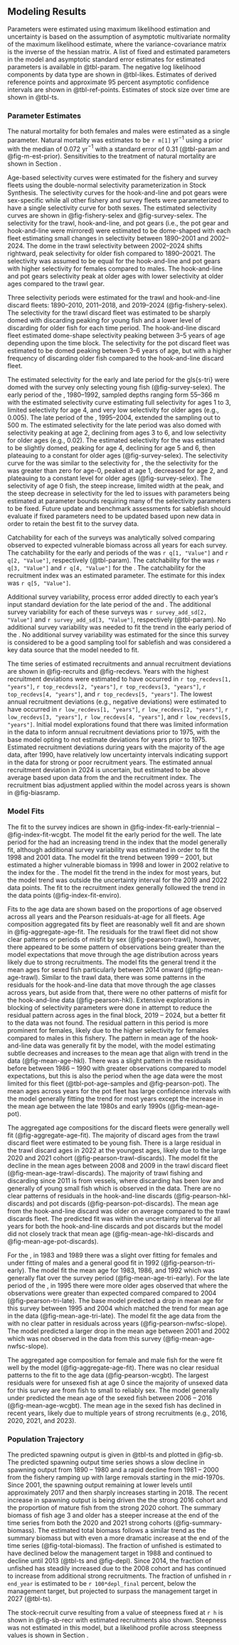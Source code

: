 ## Modeling Results

Parameters were estimated using maximum likelihood estimation and uncertainty is based on the assumption of asymptotic multivariate normality of the maximum likelihood estimate, where the variance-covariance matrix is the inverse of the hessian matrix. A list
of fixed and estimated parameters in the model and asymptotic standard error estimates for estimated parameters is available in @tbl-param. The negative log likelihood components by data type are shown in @tbl-likes. Estimates of derived reference points and approximate 95 percent asymptotic confidence intervals are shown in @tbl-ref-points. Estimates of stock size over time are shown in @tbl-ts.

### Parameter Estimates

The natural mortality for both females and males were estimated as a single parameter. Natural mortality was estimates to be `r m[1]` yr$^{-1}$ using a prior with the median of 0.072 yr$^{-1}$ with a standard error of 0.31 (@tbl-param and @fig-m-est-prior). Sensitivities to the treatment of natural mortality are shown in Section \ref{sensitivities}.

Age-based selectivity curves were estimated for the fishery and survey fleets using the double-normal selectivity parameterization in Stock Synthesis. The selectivity curves for the hook-and-line and pot gears were sex-specific while all other fishery and survey fleets were parameterized to have a single selectivity curve for both sexes. The estimated selectivity curves are shown in @fig-fishery-selex and @fig-survey-selex. The selectivity for the trawl, hook-and-line, and pot gears (i.e., the pot gear and hook-and-line were mirrored) were estimated to be dome-shaped with each fleet estimating small changes in selectivity between 1890--2001 and 2002--2024. The dome in the trawl selectivity between 2002--2024 shifts rightward, peak selectivity for older fish compared to 1890--20021. The selectivity was assumed to be equal for the hook-and-line and pot gears with higher selectivity for females compared to males.  The hook-and-line and pot gears selectivity peak at older ages with lower selectivity at older ages compared to the trawl gear. 

Three selectivity periods were estimated for the trawl and hook-and-line discard fleets: 1890--2010, 2011--2018, and 2019--2024 (@fig-fishery-selex). The selectivity for the trawl discard fleet was estimated to be sharply domed with discarding peaking for young fish and a lower level of discarding for older fish for each time period. The hook-and-line discard fleet estimated dome-shape selectivity peaking between 3--5 years of age depending upon the time block. The selectivity for the pot discard fleet was estimated to be domed peaking between 3--6 years of age, but with a higher frequency of discarding older fish compared to the hook-and-line discard fleet.    

The estimated selectivity for the early and late period for the gls{s-tri} were domed with the survey only selecting young fish (@fig-survey-selex). The early period of the \gls{s-tri}, 1980--1992, sampled depths ranging form 55--366 m with the estimated selectivity curve estimating full selectivity for ages 1 to 3, limited selectivity for age 4, and very low selectivity for older ages (e.g., 0.005). The late period of the \gls{s-tri}, 1995--2004, extended the sampling out to 500 m.  The estimated selectivity for the late period was also domed with selectivity peaking at age 2, declining from ages 3 to 6, and low selectivity for older ages (e.g., 0.02). The estimated selectivity for the \gls{s-nslope} was estimated to be slightly domed, peaking for age 4, declining for age 5 and 6, then plateauing to a constant for older ages (@fig-survey-selex). The selectivity curve for the \gls{s-wcgbt} was similar to the selectivity for \gls{s-nslope}, the the selectivity for the \gls{s-wcgbt} was greater than zero for age-0, peaked at age 1, decreased for age 2, and plateauing to a constant level for older ages (@fig-survey-selex). The selectivity of age 0 fish, the steep increase, limited width at the peak, and the steep decrease in selectivity for the \gls{s-wcgbt} led to issues with parameters being estimated at parameter bounds requiring many of the selectivity parameters to be fixed. Future update and benchmark assessments for sablefish should evaluate if fixed parameters need to be updated based upon new data in order to retain the best fit to the survey data.     

Catchability for each of the surveys was analytically solved comparing observed to expected vulnerable biomass across all years for each survey. The catchability for the early and periods of the \gls{s-tri} was `r q[1, "Value"]` and `r q[2, "Value"]`, respectively (@tbl-param). The catchability for the \gls{s-nslope} was `r q[3, "Value"]` and `r q[4, "Value"]` for the \gls{s-wcgbt}.  The catchability for the recruitment index was an estimated parameter.  The estimate for this index was `r q[5, "Value"]`.

Additional survey variability, process error added directly to each year’s input standard deviation for the late period of the \gls{s-tri} and \gls{s-nslope}.  The additional survey variability for each of these surveys was `r survey_add_sd[2, "Value"]` and `r survey_add_sd[3, "Value"]`, respectively (@tbl-param).  No additional survey variability was needed to fit the trend in the early period of the \gls{s-tri}. No additional survey variability was estimated for the \gls{s-wcgbt} since this survey is considered to be a good sampling tool for sablefish and was considered a key data source that the model needed to fit. 

The time series of estimated recruitments and annual recruitment deviations are shown in @fig-recruits and @fig-recdevs. Years with the highest recruitment deviations were estimated to have occurred in `r top_recdevs[1, "years"]`, `r top_recdevs[2, "years"]`, `r top_recdevs[3, "years"]`, `r top_recdevs[4, "years"]`, and `r top_recdevs[5, "years"]`. The lowest annual recruitment deviations (e.g., negative deviations) were estimated to have occurred in `r low_recdevs[1, "years"]`, `r low_recdevs[2, "years"]`, `r low_recdevs[3, "years"]`, `r low_recdevs[4, "years"]`, and `r low_recdevs[5, "years"]`. Initial model explorations found that there was limited information in the data to inform annual recruitment deviations prior to 1975, with the base model opting to not estimate deviations for years prior to 1975. Estimated recruitment deviations during years with the majority of the age data, after 1990, have relatively low uncertainty intervals indicating support in the data for strong or poor recruitment years. The estimated annual recruitment deviation in 2024 is uncertain, but estimated to be above average based upon data from the \gls{s-wcgbt} and the recruitment index. The recruitment bias adjustment applied within the model across years is shown in @fig-biasramp.

### Model Fits

The fit to the survey indices are shown in @fig-index-fit-early-triennial -- @fig-index-fit-wcgbt. The model fit the early period for the \gls{s-tri} well.  The late period for the \gls{s-tri} had an increasing trend in the index that the model generally fit, although additional survey variability was estimated in order to fit the 1998 and 2001 data. The model fit the trend between 1999 -- 2001, but estimated a higher vulnerable biomass in 1998 and lower in 2002 relative to the index for the \gls{s-nslope}. The model fit the trend in the \gls{s-wcgbt} index for most years, but the model trend was outside the uncertainty interval for the 2019 and 2022 data points. The fit to the recruitment index generally followed the trend in the data points (@fig-index-fit-enviro). 

Fits to the age data are shown based on the proportions of age observed across all years and the Pearson residuals-at-age for all fleets. Age composition aggregated fits by fleet are reasonably well fit and are shown in @fig-aggregate-age-fit. The residuals for the trawl fleet did not show clear patterns or periods of misfit by sex (@fig-pearson-trawl), however, there appeared to be some pattern of observations being greater than the model expectations that move through the age distribution across years likely due to strong recruitments.  The model fits the general trend it the mean ages for sexed fish particularly between 2014 onward (@fig-mean-age-trawl). Similar to the trawl data, there was some patterns in the residuals for the hook-and-line data that move through the age classes across years, but aside from that, there were no other patterns of misfit for the hook-and-line data (@fig-pearson-hkl). Extensive explorations in blocking of selectivity parameters were done in attempt to reduce the residual pattern across ages in the final block, 2019 -- 2024, but a better fit to the data was not found. The residual pattern in this period is more prominent for females, likely due to the higher selectivity for females compared to males in this fishery. The pattern in mean age of the hook-and-line data was generally fit by the model, with the model estimating subtle decreases and increases to the mean age that align with trend in the data (@fig-mean-age-hkl). There was a slight pattern in the residuals before between 1986 -- 1990 with greater observations compared to model expectations, but this is also the period when the age data were the most limited for this fleet (@tbl-pot-age-samples and @fig-pearson-pot). The mean ages across years for the pot fleet has large confidence intervals with the model generally fitting the trend for most years except the increase in the mean age between the late 1980s and early 1990s (@fig-mean-age-pot).     

The aggregated age compositions for the discard fleets were generally well fit (@fig-aggregate-age-fit). The majority of discard ages from the trawl discard fleet were estimated to be young fish. There is a large residual in the trawl discard ages in 2022 at the youngest ages, likely due to the large 2020 and 2021 cohort (@fig-pearson-trawl-discards). The model fit the decline in the mean ages between 2008 and 2009 in the trawl discard fleet (@fig-mean-age-trawl-discards). The majority of trawl fishing and discarding since 2011 is from \gls{ifq} vessels, where discarding has been low and generally of young small fish which is observed in the data. There are no clear patterns of residuals in the hook-and-line discards (@fig-pearson-hkl-discards) and pot discards (@fig-pearson-pot-discards). The mean age from the hook-and-line discard was older on average compared to the trawl discards fleet. The predicted fit was within the uncertainty interval for all years for both the hook-and-line discards and pot discards but the model did not closely track that mean age (@fig-mean-age-hkl-discards and @fig-mean-age-pot-discards). 

For the \gls{s-tri}, in 1983 and 1989 there was a slight over fitting for females and under fitting of males and a general good fit in 1992 (@fig-pearson-tri-early). The model fit the mean age for 1983, 1986, and 1992 which was generally flat over the survey period (@fig-mean-age-tri-early). For the late period of the \gls{s-tri}, in 1995 there were more older ages observed that where the observations were greater than expected compared compared to 2004 (@fig-pearson-tri-late). The base model predicted a drop in mean age for this survey between 1995 and 2004 which matched the trend for mean age in the data (@fig-mean-age-tri-late). The model fit the age data from the \gls{s-nslope} with no clear patter in residuals across years (@fig-pearson-nwfsc-slope). The model predicted a larger drop in the mean age between 2001 and 2002 which was not observed in the data from this survey (@fig-mean-age-nwfsc-slope).  

The aggregated age composition for female and male fish for the \gls{s-wcgbt} were fit well by the model (@fig-aggregate-age-fit). There was no clear residual patterns to the fit to the \gls{s-wcgbt} age data (@fig-pearson-wcgbt).  The largest residuals were for unsexed fish at age 0 since the majority of unsexed data for this survey are from fish to small to reliably sex. The model generally under predicted the mean age of the sexed fish between 2006 -- 2016 (@fig-mean-age-wcgbt).  The mean age in the sexed fish has declined in recent years, likely due to multiple years of strong recruitments (e.g., 2016, 2020, 2021, and 2023).   

### Population Trajectory

The predicted spawning output is given in @tbl-ts and plotted in @fig-sb.  The predicted spawning output time series shows a slow decline in spawning output from 1890 -- 1980 and a rapid decline from 1981 -- 2000 from the fishery ramping up with large removals starting in the mid-1970s. Since 2001, the spawning output  remaining at lower levels until approximately 2017 and then sharply increases starting in 2018. The recent increase in spawning output is being driven the the strong 2016 cohort and the proportion of mature fish from the strong 2020 cohort. The summary biomass of fish age 3 and older has a steeper increase at the end of the time series from both the 2020 and 2021 strong cohorts (@fig-summary-biomass). The estimated total biomass follows a similar trend as the summary biomass but with even a more dramatic increase at the end of the time series (@fig-total-biomass). The fraction of unfished is estimated to have declined below the management target in 1988 and continued to decline until 2013 (@tbl-ts and @fig-depl). Since 2014, the fraction of unfished has steadily increased due to the 2008 cohort and has continued to increase from additional strong recruitments.  The fraction of unfished in `r end_year` is estimated to be `r 100*depl_final` percent, below the management target, but projected to surpass the management target in 2027 (@tbl-ts).     

The stock-recruit curve resulting from a value of steepness fixed at `r h` is shown in @fig-sb-recr with estimated recruitments also shown. Steepness
was not estimated in this model, but a likelihood profile across steepness values is shown in Section \ref{profiles}.





